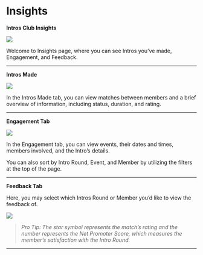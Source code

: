 # Insights

**Intros Club Insights**

![](/images/insights1.png)

Welcome to Insights page, where you can see Intros you’ve made, Engagement, and Feedback. 

---

**Intros Made**

![](/images/insights2.png)

In the Intros Made tab, you can view matches between members and a brief overview of information, including status, duration, and rating.

--- 

**Engagement Tab**

![](/images/insights3.png)

In the Engagement tab, you can view events, their dates and times, members involved, and the Intro’s details.

You can also sort by Intro Round, Event, and Member by utilizing the filters at the top of the page.

---

**Feedback Tab**

Here, you may select which Intros Round or Member you’d like to view the feedback of.

![](/images/insights4.png)

> *Pro Tip: The star symbol represents the match’s rating and the number represents the Net Promoter Score, which measures the member’s satisfaction with the Intro Round.*

---
